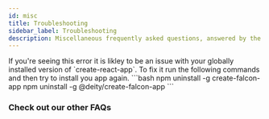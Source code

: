 ```yaml
---
id: misc
title: Troubleshooting
sidebar_label: Troubleshooting
description: Miscellaneous frequently asked questions, answered by the Deity team.
---
```




<Accordion title="Error: Your lockfile needs to be updated, but yarn was run with `--frozen-lockfile`.">
  If you're seeing this error it is likley to be an issue with your globally installed version of `create-react-app`. To fix it run the following commands and then try to install you app again.
  ```bash
    npm uninstall -g create-falcon-app
    npm uninstall -g @deity/create-falcon-app
  ```
</Accordion>

### Check out our other FAQs
<Categories />
